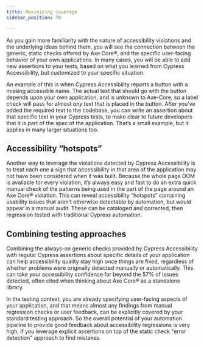 ```yaml
---
title: Maximizing coverage
sidebar_position: 70

---
```


As you gain more familiarity with the nature of accessibility violations and the underlying ideas behind them, you will see the connection between the generic, static checks offered by Axe Core®, and the specific user-facing behavior of your own applications. In many cases, you will be able to add new assertions to your tests, based on what you learned from Cypress Accessibility, but customized to your specific situation.

An example of this is when Cypress Accessibility reports a button with a missing accessible name. The actual text that should go with the button depends upon your own application, and is unknown to Axe-Core, so a label check will pass for almost *any* text that is placed in the button. After you’ve added the required text to the codebase, you can write an assertion about that specific text in your Cypress tests, to make clear to future developers that it is part of the spec of the application. That’s a small example, but it applies in many larger situations too.

## Accessibility “hotspots”

Another way to leverage the violations detected by Cypress Accessibility is to treat each one a sign that accessibility in that area of the application may not have been considered when it was built. Because the whole page DOM is available for every violation, it’s always easy and fast to do an extra quick manual check of the patterns being used in the part of the page around an Axe Core® violation. This can reveal accessibility “hotspots” containing usability issues that aren’t otherwise detectable by automation, but would appear in a manual audit. These can be cataloged and corrected, then regression tested with traditional Cypress automation.

## Combining testing approaches

Combining the always-on generic checks provided by Cypress Accessibility with regular Cypress assertions about specific details of your application can help accessibility quality stay high once things are fixed, regardless of whether problems were originally detected manually or automatically. This can take your accessibility confidence far beyond the 57% of issues detected, often cited when thinking about Axe Core® as a standalone library. 

In the testing context, you are already specifying user-facing aspects of your application, and that means almost any findings from manual regression checks or user feedback, can be explicitly covered by your standard testing approach. So the overall potential of your automation pipeline to provide good feedback about accessibility regressions is very high, if you leverage explicit assertions on top of the static check "error detection" approach to find mistakes.